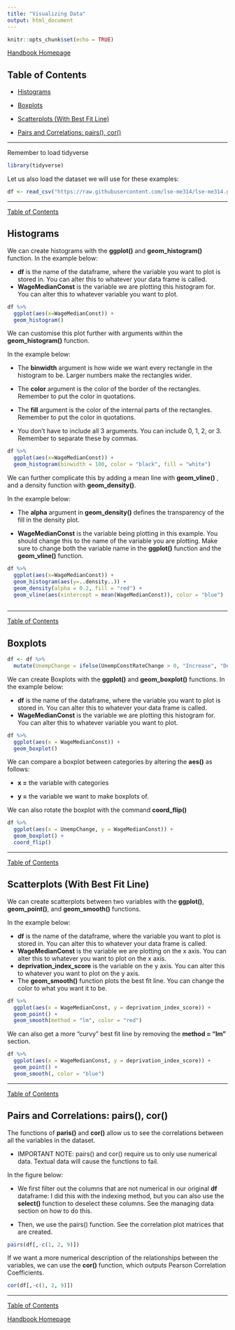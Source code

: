 ```yaml
---
title: "Visualizing Data"
output: html_document
---
```


```r
knitr::opts_chunk$set(echo = TRUE)
```

[Handbook Homepage](https://politicalscience.github.io)

## Table of Contents

-   [Histograms]

-   [Boxplots]

-   [Scatterplots (With Best Fit Line)](#scatterplots-with-best-fit-line)

-   [Pairs and Correlations: pairs(), cor()](#pairs-and-correlations-pairs-cor)

------------------------------------------------------------------------

Remember to load tidyverse

```r
library(tidyverse)
```

Let us also load the dataset we will use for these examples:

```r
df <- read_csv("https://raw.githubusercontent.com/lse-me314/lse-me314.github.io/master/data/const-econ-vars.csv")
```

------------------------------------------------------------------------

[Table of Contents]

## Histograms

We can create histograms with the **ggplot()** and **geom_histogram()** function. In the example below:

-   **df** is the name of the dataframe, where the variable you want to plot is stored in. You can alter this to whatever your data frame is called.
-   **WageMedianConst** is the variable we are plotting this histogram for. You can alter this to whatever variable you want to plot.

```r

df %>%
  ggplot(aes(x=WageMedianConst)) +
  geom_histogram()

```

We can customise this plot further with arguments within the **geom_histogram()** function.

In the example below:

-   The **binwidth** argument is how wide we want every rectangle in the histogram to be. Larger numbers make the rectangles wider.

-   The **color** argument is the color of the border of the rectangles. Remember to put the color in quotations.

-   The **fill** argument is the color of the internal parts of the rectangles. Remember to put the color in quotations.

-   You don't have to include all 3 arguments. You can include 0, 1, 2, or 3. Remember to separate these by commas.

```r

df %>%
  ggplot(aes(x=WageMedianConst)) +
  geom_histogram(binwidth = 100, color = "black", fill = "white")

```

We can further complicate this by adding a mean line with **geom_vline()** , and a density function with **geom_density()**.

In the example below:

-   The **alpha** argument in **geom_density()** defines the transparency of the fill in the density plot.

-   **WageMedianConst** is the variable being plotting in this example. You should change this to the name of the variable you are plotting. Make sure to change both the variable name in the **ggplot()** function and the **geom_vline()** function.

```r
df %>%
  ggplot(aes(x=WageMedianConst)) +
  geom_histogram(aes(y=..density..)) +
  geom_density(alpha = 0.2, fill = "red") +
  geom_vline(aes(xintercept = mean(WageMedianConst)), color = "blue")
  
```

------------------------------------------------------------------------

[Table of Contents]

## Boxplots

```r

df <- df %>%
  mutate(UnempChange = ifelse(UnempConstRateChange > 0, "Increase", "Decrease"))

```

We can create Boxplots with the **ggplot()** and **geom_boxplot()** functions. In the example below:

-   **df** is the name of the dataframe, where the variable you want to plot is stored in. You can alter this to whatever your data frame is called.
-   **WageMedianConst** is the variable we are plotting this histogram for. You can alter this to whatever variable you want to plot.

```r
df %>%
  ggplot(aes(x = WageMedianConst)) +
  geom_boxplot()
```

We can compare a boxplot between categories by altering the **aes()** as follows:

-   **x =** the variable with categories

-   **y =** the variable we want to make boxplots of.

We can also rotate the boxplot with the command **coord_flip()**

```r
df %>%
  ggplot(aes(x = UnempChange, y = WageMedianConst)) +
  geom_boxplot() +
  coord_flip()
```

------------------------------------------------------------------------

[Table of Contents]

## Scatterplots (With Best Fit Line) {#scatterplots-with-best-fit-line}

We can create scatterplots between two variables with the **ggplot()**, **geom_point()**, and **geom_smooth()** functions.

In the example below:

-   **df** is the name of the dataframe, where the variable you want to plot is stored in. You can alter this to whatever your data frame is called.
-   **WageMedianConst** is the variable we are plotting on the x axis. You can alter this to whatever you want to plot on the x axis.
-   **deprivation_index_score** is the variable on the y axis. You can alter this to whatever you want to plot on the y axis.
-   The **geom_smooth()** function plots the best fit line. You can change the color to what you want it to be.

```r
df %>%
  ggplot(aes(x = WageMedianConst, y = deprivation_index_score)) +
  geom_point() +
  geom_smooth(method = "lm", color = "red")
```

We can also get a more "curvy" best fit line by removing the **method = "lm"** section.

```r
df %>%
  ggplot(aes(x = WageMedianConst, y = deprivation_index_score)) +
  geom_point() +
  geom_smooth(, color = "blue")
```

------------------------------------------------------------------------

[Table of Contents]

## Pairs and Correlations: pairs(), cor() {#pairs-and-correlations-pairs-cor}

The functions of **paris()** and **cor()** allow us to see the correlations between all the variables in the dataset.

-   IMPORTANT NOTE: pairs() and cor() require us to only use numerical data. Textual data will cause the functions to fail.

In the figure below:

-   We first filter out the columns that are not numerical in our original **df** dataframe: I did this with the indexing method, but you can also use the **select()** function to deselect these columns. See the managing data section on how to do this.

-   Then, we use the pairs() function. See the correlation plot matrices that are created.

```r
pairs(df[,-c(1, 2, 9)])
```

If we want a more numerical description of the relationships between the variables, we can use the **cor()** function, which outputs Pearson Correlation Coefficients.

```r
cor(df[,-c(1, 2, 9)])
```

------------------------------------------------------------------------

[Table of Contents]

[Handbook Homepage](https://politicalscience.github.io)
